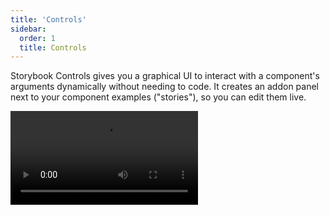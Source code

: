 ```yaml
---
title: 'Controls'
sidebar:
  order: 1
  title: Controls
---
```


<YouTubeCallout id="vAh0KdRcXpI" title="How to connect props with Storybook controls" />

Storybook Controls gives you a graphical UI to interact with a component's arguments dynamically without needing to code. It creates an addon panel next to your component examples ("stories"), so you can edit them live.

<Video src="../_assets/essentials/addon-controls-optimized.mp4" />

Controls do not require any modification to your components. Stories for controls are:

* Convenient. Auto-generate controls based on React/Vue/Angular/etc. components.
* Portable. Reuse your interactive stories in documentation, tests, and even in designs.
* Rich. Customize the controls and interactive data to suit your exact needs.

To use the Controls addon, you need to write your stories using [args](../writing-stories/args.mdx). Storybook will automatically generate UI controls based on your args and what it can infer about your component. Still, you can configure the controls further using [argTypes](../api/argtypes.mdx), see below.

<div class="aside">
  💡 If you have stories in the older pre-Storybook 6 style, check the <a href="https://medium.com/storybookjs/storybook-6-migration-guide-200346241bb5">args & controls migration guide</a> to learn how to convert your existing stories for args.
</div>

## Choosing the control type

By default, Storybook will choose a control for each arg based on the initial value of the arg. It works well with certain types of args, such as boolean values or free-text strings, but in other cases, you want a more restricted control.

{/* prettier-ignore-start */}

<IfRenderer renderer='angular'>

To use auto-detected controls with Angular, you must fill in the `component` field in your story metadata:

```ts
import { Button } from './button.component';

export default {
  title: 'Button',
  component: Button,
};
```

Storybook uses this to auto-generate the `ArgTypes` for your component using [Compodoc](https://compodoc.app/). It supports `inputs`, `outputs`, `properties`, `methods`, `view/content child/children` as first class prop types.

You'll need to register Compodoc's `documentation.json` file in `.storybook/preview.ts`:

```js
import { setCompodocJson } from '@storybook/addon-docs/angular';
import docJson from '../documentation.json';

setCompodocJson(docJson);
```

Finally, to set up compodoc, you'll first need to install Compodoc:

```sh
yarn add -D @compodoc/compodoc
```

Then you'll need to configure Compodoc to generate a `documentation.json` file. Adding the following snippet to your `package.json` creates a metadata file `./documentation.json` each time you run storybook:

```json
{
  "scripts": {
    "docs:json": "compodoc -p ./tsconfig.json -e json -d .",
    "storybook": "npm run docs:json && start-storybook -p 6006 -s src/assets",
  },
}
```

Unfortunately, it's not currently possible to update this dynamically as you edit your components, but [there's an open issue](https://github.com/storybookjs/storybook/issues/8672) to support this with improvements to Compodoc.

</IfRenderer>

{/* prettier-ignore-end */}

{/* prettier-ignore-start */}

<IfRenderer renderer='ember'>

Storybook for Ember relies on [@storybook/ember-cli-storybook addon](https://github.com/storybookjs/ember-cli-storybook), to extract documentation comments from your component source files. If you're using Storybook with Ember, you should already have this addon installed, and you will just need to enable it by adding the following config block in your `ember-cli-build.js` file:

```js
let app = new EmberApp(defaults, {
  '@storybook/ember-cli-storybook': {
    enableAddonDocsIntegration: true,
  },
});
```

Now, running the ember-cli server will generate a JSON documentation file at `/dist/storybook-docgen/index.json`. Since generation of this file is tied into the ember-cli build, it will get regenerated every time component files are saved. For details on documenting your components, check out the examples in the addon that powers the generation [ember-cli-addon-docs-yuidoc](https://github.com/ember-learn/ember-cli-addon-docs-yuidoc#documenting-components).

Storybook uses this file to auto-generate the `ArgTypes` for your component based on docgen information created by [ember-cli-addon-docs-yuidoc](https://github.com/ember-learn/ember-cli-addon-docs-yuidoc#documenting-components).

You'll need to register that in `.storybook/preview.js`:

```js
import { setJSONDoc } from '@storybook/addon-docs/ember';
import docJson from '../dist/storybook-docgen/index.json';
setJSONDoc(docJson);
```

Finally, to use auto-detected controls with Ember, you must fill in the `component` field in your story metadata:

```ts
export default {
  title: 'Button',
  component: 'button', // name of your button component from docgen-json file (index.js)
};
```

</IfRenderer>

{/* prettier-ignore-end */}

{/* prettier-ignore-start */}

<IfRenderer renderer='react'>

To use auto-detected controls with React, you must fill in the `component` field in your story metadata:

```ts
// Button.stories.js|jsx|ts|tsx

import { Button } from './Button';

export default {
  title: 'Button',
  component: Button,
};
```

Storybook uses this to auto-generate the `ArgTypes` for your component based on either `PropTypes` (using [`react-docgen`](https://github.com/reactjs/react-docgen)) or `TypeScript` types (using [`react-docgen-typescript`](https://github.com/styleguidist/react-docgen-typescript)).

</IfRenderer>

{/* prettier-ignore-end */}

{/* prettier-ignore-start */}

<IfRenderer renderer='vue'>

To use auto-detected controls with Vue, you must fill in the `component` field in your story metadata:

```ts
import { Button } from './Button.vue';

export default {
  title: 'Button',
  component: Button,
};
```

Storybook uses this to auto-generate the `ArgTypes` for your component using [`vue-docgen-api`](https://github.com/vue-styleguidist/vue-styleguidist/tree/dev/packages/vue-docgen-api). It supports `props`, `events`, and `slots` as first class prop types.

</IfRenderer>

{/* prettier-ignore-end */}

{/* prettier-ignore-start */}

<IfRenderer renderer='web-components'>

To use auto-detected controls with Web components, you must fill in the `component` field in your story metadata:

```ts
export default {
  title: 'Button',
  component: 'button', // name of your button component
};
```

Storybook uses this to auto-generate the `ArgTypes` for your component using your [custom-elements.json](https://github.com/webcomponents/custom-elements-json) file.

You'll need to register that in `.storybook/preview.js`:

```js
import { setCustomElementsManifest } from '@storybook/web-components';
import customElements from '../custom-elements.json';

setCustomElementsManifest(customElements);
```

You can generate a `custom-elements.json` using [@custom-elements-manifest/analyzer](https://github.com/open-wc/custom-elements-manifest). If you're using the pre-v1.0.0 version of `custom-elements.json` you can use either [web-component-analyzer](https://github.com/runem/web-component-analyzer) or [stenciljs](https://stenciljs.com/) (if you're using Stencil).

</IfRenderer>

{/* prettier-ignore-end */}

{/* prettier-ignore-start */}

<IfRenderer renderer={[ 'html', 'svelte', 'preact' ]}>

Controls argument autodetection doesn't currently work with your framework.

To use Controls, you'll need to [define the `ArgTypes` manually](#fully-custom-args)

</IfRenderer>

{/* prettier-ignore-end */}

For instance, suppose you have a `variant` arg on your story that should be `primary` or `secondary`:

{/* prettier-ignore-start */}

<CodeSnippets path="button-story-controls-primary-variant.md" />

{/* prettier-ignore-end */}

By default, Storybook will render a free text input for the `variant` arg:

![Essential addon Controls using a string](../_assets/essentials/addon-controls-args-variant-string.png)

It works as long as you type a valid string into the auto-generated text control. Still, it's not the best UI for our scenario, given that the component only accepts `primary` or `secondary` as variants. Let’s replace it with Storybook’s radio component.

We can specify which controls get used by declaring a custom [argType](../api/argtypes.mdx) for the `variant` property. ArgTypes encode basic metadata for args, such as name, description, defaultValue for an arg. These get automatically filled in by Storybook Docs.

`ArgTypes` can also contain arbitrary annotations, which the user can override. Since `variant` is a property of the component, let's put that annotation on the default export.

{/* prettier-ignore-start */}

<CodeSnippets path="button-story-controls-radio-group.md" />

{/* prettier-ignore-end */}

<div class="aside">
  💡 ArgTypes are a powerful feature that can be used to customize the controls for your stories. See the documentation about [customizing controls](#annotation) with `argTypes` annotation for more information.
</div>

This replaces the input with a radio group for a more intuitive experience.

![Essential Control addon with a radio group](../_assets/essentials/addon-controls-args-variant-optimized.png)

## Custom control type matchers

For a few types, Controls can automatically be inferred with [regex](https://developer.mozilla.org/docs/Web/JavaScript/Reference/Global_Objects/RegExp). If you've used the Storybook CLI to setup your project it should have automatically created the following defaults in `.storybook/preview.js`:

| Data type |       Default regex       |                        Description                        |
| :-------: | :-----------------------: | :-------------------------------------------------------: |
| **color** | <code>{`/(background\|color)$/i`}</code> | Will display a color picker UI for the args that match it |
| **date**  | <code>{`/Date$/`}</code> | Will display a date picker UI for the args that match it  |

If you haven't used the CLI to setup the configuration, or if you want to define your own patterns, use the `matchers` property in the `controls` parameter:

{/* prettier-ignore-start */}

<CodeSnippets path="storybook-addon-controls-custom-matchers.md" />

{/* prettier-ignore-end */}

## Fully custom args

Until now, we only used auto-generated controls based on the component we're writing stories for. If we are writing [complex stories](../writing-stories/stories-for-multiple-components.mdx), we may want to add controls for args that aren’t part of the component.

{/* prettier-ignore-start */}

<CodeSnippets path="table-story-fully-customize-controls.md" />

{/* prettier-ignore-end */}

By default, Storybook will add controls for all args that:

* It infers from the component definition [if your framework supports it](../api/frameworks-feature-support.mdx).

* Appear in the list of args for your story.

Using `argTypes`, you can change the display and behavior of each control.

### Dealing with complex values

When dealing with non-primitive values, you'll notice that you'll run into some limitations. The most obvious issue is that not every value can be represented as part of the `args` param in the URL, losing the ability to share and deeplink to such a state. Beyond that, complex values such as JSX cannot be synchronized between the manager (e.g., Controls addon) and the preview (your story).

One way to deal with this is to use primitive values (e.g., strings) as arg values and add a custom `render` function to convert these values to their complex counterpart before rendering. It isn't the nicest way to do it (see below), but certainly the most flexible.

{/* prettier-ignore-start */}

<CodeSnippets path="component-story-custom-args-complex.md" />

{/* prettier-ignore-end */}

Unless you need the flexibility of a function, an easier way to map primitives to complex values before rendering is to define a `mapping`, additionally, you can specify `control.labels` to configure custom labels for your checkbox, radio, or select input.

{/* prettier-ignore-start */}

<CodeSnippets path="component-story-custom-args-mapping.md" />

{/* prettier-ignore-end */}

Note that both `mapping` and `control.labels` don't have to be exhaustive. If the currently selected option is not listed, it's used verbatim.

## Configuration

The Controls addon can be configured in two ways:

* Individual controls can be configured via control annotations.
* The addon's appearance can be configured via parameters.

### Annotation

As shown above, you can configure individual controls with the “control" annotation in the [argTypes](../api/argtypes.mdx) field of either a component or story. Below is a condensed example and table featuring all available controls.

| Data Type   | Control        | Description                                                                                                                                                                                                                |
| ----------- | -------------- | -------------------------------------------------------------------------------------------------------------------------------------------------------------------------------------------------------------------------- |
| **boolean** | `boolean`      | Provides a toggle for switching between possible states.<br /> `argTypes: { active: { control: 'boolean' }}`                                                                                                                |
| **number**  | `number`       | Provides a numeric input to include the range of all possible values.<br /> `argTypes: { even: { control: { type: 'number', min:1, max:30, step: 2 } }}`                                                                    |
|             | `range`        | Provides a range slider component to include all possible values.<br /> `argTypes: { odd: { control: { type: 'range', min: 1, max: 30, step: 3 } }}`                                                                        |
| **object**  | `object`       | Provides a JSON-based editor component to handle the object's values.<br /> Also allows edition in raw mode.<br /> `argTypes: { user: { control: 'object' }}`                                                                |
| **array**   | `object`       | Provides a JSON-based editor component to handle the values of the array.<br /> Also allows edition in raw mode.<br /> `argTypes: { odd: { control: 'object' }}`                                                             |
|             | `file`         | Provides a file input component that returns an array of URLs.<br /> Can be further customized to accept specific file types.<br /> `argTypes: { avatar: { control: { type: 'file', accept: '.png' } }}`                     |
| **enum**    | `radio`        | Provides a set of radio buttons based on the available options.<br /> `argTypes: { contact: { control: 'radio', options: ['email', 'phone', 'mail'] }}`                                                                     |
|             | `inline-radio` | Provides a set of inlined radio buttons based on the available options.<br /> `argTypes: { contact: { control: 'inline-radio', options: ['email', 'phone', 'mail'] }}`                                                      |
|             | `check`        | Provides a set of checkbox components for selecting multiple options.<br /> `argTypes: { contact: { control: 'check', options: ['email', 'phone', 'mail'] }}`                                                               |
|             | `inline-check` | Provides a set of inlined checkbox components for selecting multiple options.<br /> `argTypes: { contact: { control: 'inline-check', options: ['email', 'phone', 'mail'] }}`                                                |
|             | `select`       | Provides a drop-down list component to handle single value selection. `argTypes: { age: { control: 'select', options: [20, 30, 40, 50] }}`                                                                                 |
|             | `multi-select` | Provides a drop-down list that allows multiple selected values. `argTypes: { countries: { control: 'multi-select', options: ['USA', 'Canada', 'Mexico'] }}`                                                                |
| **string**  | `text`         | Provides a freeform text input. <br /> `argTypes: { label: { control: 'text' }}`                                                                                                                                            |
|             | `color`        | Provides a color picker component to handle color values.<br /> Can be additionally configured to include a set of color presets.<br /> `argTypes: { color: { control: { type: 'color', presetColors: ['red', 'green']} }}`  |
|             | `date`         | Provides a datepicker component to handle date selection. `argTypes: { startDate: { control: 'date' }}`                                                                                                                    |

<div class="aside">
  💡 The <code>date</code> control will convert the date into a UNIX timestamp when the value changes. It's a known limitation that will be fixed in a future release. If you need to represent the actual date, you'll need to update the story's implementation and convert the value into a date object.
</div>

{/* prettier-ignore-start */}

<CodeSnippets path="gizmo-story-controls-customization.md" />

{/* prettier-ignore-end */}

<div class="aside">
  💡 Numeric data types will default to a <code>number</code> control unless additional configuration is provided.
</div>

### Parameters

Controls supports the following configuration [parameters](../writing-stories/parameters.mdx), either globally or on a per-story basis:

## Show full documentation for each property

Since Controls is built on the same engine as Storybook Docs, it can also show property documentation alongside your controls using the expanded parameter (defaults to false). This means you embed a complete [ArgsTable](../writing-docs/doc-block-argstable.mdx) doc block in the controls panel. The description and default value rendering can be [customized](#fully-custom-args) in the same way as the doc block.

To enable expanded mode globally, add the following to [`.storybook/preview.js`](../configure/index.mdx#configure-story-rendering):

{/* prettier-ignore-start */}

<CodeSnippets path="storybook-preview-expanded-controls.md" />

{/* prettier-ignore-end */}

And here's what the resulting UI looks like:

![Controls addon expanded](../_assets/essentials/addon-controls-expanded.png)

### Specify initial preset color swatches

For `color` controls, you can specify an array of `presetColors`, either on the `control` in `argTypes`, or as a parameter under the `controls` namespace:

{/* prettier-ignore-start */}

<CodeSnippets path="storybook-preview-parameters-color-swatches.md" />

{/* prettier-ignore-end */}

Color presets can be defined as an object with `color` and `title` or a simple CSS color string. These will then be available as swatches in the color picker. When you hover over the color swatch, you'll be able to see its title. It will default to the nearest CSS color name if none is specified.

### Disable controls for specific properties

Aside from the features already documented here, Controls can also be disabled for individual properties.

Suppose you want to disable Controls for a property called `foo` in a component's story. The following example illustrates how:

{/* prettier-ignore-start */}

<CodeSnippets path="component-story-disable-controls.md" />

{/* prettier-ignore-end */}

Resulting in the following change in Storybook UI:

<Video src="../_assets/essentials/addon-controls-disable-specific-prop.mp4" />

The previous example also removed the prop documentation from the table. In some cases, this is fine. However, sometimes you might want to render the prop documentation, but without a control. The following example illustrates how:

<CodeSnippets path="component-story-disable-controls-alt.md" />

<div class="aside">
  💡 As with other Storybook properties, such as [decorators](../writing-stories/decorators.mdx), you can apply the same pattern at a story level for more granular cases.
</div>

### Conditional controls

In some cases, it's useful to be able to conditionally exclude a control based on the value of another control. Controls supports basic versions of these use cases with the `if`, which can takes a simple query object to determine whether to include the control.

Consider a collection of "advanced" settings that are only visible when the user toggles an "advanced" toggle.

{/* prettier-ignore-start */}

<CodeSnippets path="component-story-conditional-controls-toggle.md" />

{/* prettier-ignore-end */}

Or consider a constraint where if the user sets one control value, it doesn't make sense for the user to be able to set another value.

{/* prettier-ignore-start */}

<CodeSnippets path="component-story-conditional-controls-mutual-exclusion.md" />

{/* prettier-ignore-end */}

The query object must contain either an `arg` or `global` target:

| field  | type   | meaning                       |
| ------ | ------ | ----------------------------- |
| arg    | string | The ID of the arg to test.    |
| global | string | The ID of the global to test. |

It may also contain at most one of the following operators:

| operator | type    | meaning                                              |
| -------- | ------- | ---------------------------------------------------- |
| truthy   | boolean | Is the target value truthy?                          |
| exists   | boolean | Is the target value defined?                         |
| eq       | any     | Is the target value equal to the provided value?     |
| neq      | any     | Is the target value NOT equal to the provided value? |

If no operator is provided, that is equivalent to `{ truthy: true }`.

## Hide NoControls warning

If you don't plan to handle the control args inside your Story, you can remove the warning with:

{/* prettier-ignore-start */}

<CodeSnippets path="button-story-hide-nocontrols-warning.md" />

{/* prettier-ignore-end */}

## Filtering controls

In specific cases, you may require to display only a limited number of controls in the controls panel, or all of them except a particular set.

To make this possible, you can use optional `include` and `exclude` configuration fields in the `controls` parameter, which you can define as an array of strings, or as a regular expression.

Consider the following story snippets:

{/* prettier-ignore-start */}

<CodeSnippets path="component-story-disable-controls-regex.md" />

{/* prettier-ignore-end */}

## Sorting controls

By default, controls are unsorted and use whatever order the args data is processed in (`none`). Additionally, you can sort them alphabetically by the arg's name (`alpha`) or with the required args first (`requiredFirst`).

Consider the following snippet to force required args first:

{/* prettier-ignore-start */}

<CodeSnippets path="component-story-sort-controls.md" />

{/* prettier-ignore-end */}
